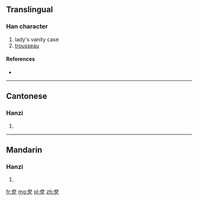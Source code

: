 {{also|奩}}
==Translingual==

===Han character===
{{Han char|rn=37|rad=大|as=04|sn=7|four=|canj=大尸大 (KSK)}}

# lady's vanity case
# [[trousseau]]

====References====
* {{Han ref|kx=0250.161|hdz=10529.090|uh=5941|ud=22849}}

----

==Cantonese==

===Hanzi===
{{yue-hanzi|jyut=|y=lim4|tra=奩}}

# {{defn|lang=yue|sort=大04}}

----

==Mandarin==

===Hanzi===
{{cmn-hanzi|tra=奩|pin=[[dī]] ([[di1]]), [[lián]] ([[lian2]])|wg=ti<sup>1</sup>, lien<sup>2</sup>}}

# {{defn|lang=cmn|sort=大04}}

[[fr:奁]]
[[mg:奁]]
[[pl:奁]]
[[zh:奁]]